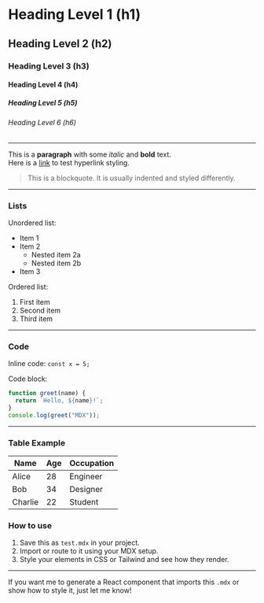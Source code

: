 # Heading Level 1 (h1)

## Heading Level 2 (h2)

### Heading Level 3 (h3)

#### Heading Level 4 (h4)

##### Heading Level 5 (h5)

###### Heading Level 6 (h6)

---

This is a **paragraph** with some _italic_ and **bold** text.  
Here is a [link](https://example.com) to test hyperlink styling.

> This is a blockquote. It is usually indented and styled differently.

---

### Lists

Unordered list:

- Item 1
- Item 2
  - Nested item 2a
  - Nested item 2b
- Item 3

Ordered list:

1. First item
2. Second item
3. Third item

---

### Code

Inline code: `const x = 5;`

Code block:

```js
function greet(name) {
  return `Hello, ${name}!`;
}
console.log(greet("MDX"));
```

---

### Table Example

| Name    | Age | Occupation |
| ------- | --- | ---------- |
| Alice   | 28  | Engineer   |
| Bob     | 34  | Designer   |
| Charlie | 22  | Student    |

### How to use

1. Save this as `test.mdx` in your project.
2. Import or route to it using your MDX setup.
3. Style your elements in CSS or Tailwind and see how they render.

---

If you want me to generate a React component that imports this `.mdx` or show how to style it, just let me know!
